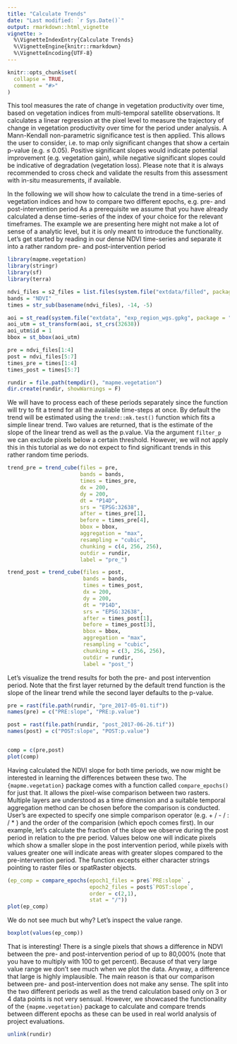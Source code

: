 ```yaml
---
title: "Calculate Trends"
date: "Last modified: `r Sys.Date()`"
output: rmarkdown::html_vignette
vignette: >
  %\VignetteIndexEntry{Calculate Trends}
  %\VignetteEngine{knitr::rmarkdown}
  %\VignetteEncoding{UTF-8}
---
```


```r
knitr::opts_chunk$set(
  collapse = TRUE,
  comment = "#>"
)
```


This tool measures the rate of change in vegetation productivity over time, based 
on vegetation indices from multi-temporal satellite observations. It calculates a 
linear regression at the pixel level to measure the trajectory of change in vegetation 
productivity over time for the period under analysis. A Mann-Kendall non-parametric 
significance test is then applied. This allows the user to consider, i.e. to map 
only significant changes that show a certain p-value (e.g. ≤ 0.05). Positive 
significant slopes would indicate potential improvement (e.g. vegetation gain), 
while negative significant slopes could be indicative of degradation (vegetation loss). 
Please note that it is always recommended to cross check and validate the results 
from this assessment with in-situ measurements, if available.

In the following we will show how to calculate the trend in a time-series of vegetation 
indices and how to compare two different epochs, e.g. pre- and post-intervention period
As a prerequisite we assume that you have already calculated a dense time-series
of the index of your choice for the relevant timeframes. The example we are 
presenting here might not make a lot of sense of a analytic level, but it is 
only meant to introduce the functionality. 
Let's get started by reading in our dense NDVI time-series and separate it into
a rather random pre- and post-intervention period

```r
library(mapme.vegetation)
library(stringr)
library(sf)
library(terra)

ndvi_files = s2_files = list.files(system.file("extdata/filled", package = "mapme.vegetation"), ".tif", full.names = T)
bands = "NDVI"
times = str_sub(basename(ndvi_files), -14, -5)

aoi = st_read(system.file("extdata", "exp_region_wgs.gpkg", package = "mapme.vegetation"), quiet = T)
aoi_utm = st_transform(aoi, st_crs(32638))
aoi_utm$id = 1
bbox = st_bbox(aoi_utm)

pre = ndvi_files[1:4]
post = ndvi_files[5:7]
times_pre = times[1:4]
times_post = times[5:7]

rundir = file.path(tempdir(), "mapme.vegetation")
dir.create(rundir, showWarnings = F)
```

We will have to process each of these periods separately since the function
will try to fit a trend for all the available time-steps at once. By default
the trend will be estimated using the `trend::mk.test()` function which fits 
a simple linear trend. Two values are returned, that is the estimate of the 
slope of the linear trend as well as the p.value. Via the argument `filter_p`
we can exclude pixels below a certain threshold. However, we will not apply
this in this tutorial as we do not expect to find significant trends in this
rather random time periods.

```r
trend_pre = trend_cube(files = pre, 
                       bands = bands, 
                       times = times_pre, 
                       dx = 200, 
                       dy = 200,
                       dt = "P14D",
                       srs = "EPSG:32638",
                       after = times_pre[1],
                       before = times_pre[4],
                       bbox = bbox,
                       aggregation = "max",
                       resampling = "cubic",
                       chunking = c(4, 256, 256),
                       outdir = rundir,
                       label = "pre_")

trend_post = trend_cube(files = post, 
                        bands = bands, 
                        times = times_post, 
                        dx = 200, 
                        dy = 200,
                        dt = "P14D",
                        srs = "EPSG:32638",
                        after = times_post[1],
                        before = times_post[3],
                        bbox = bbox, 
                        aggregation = "max",
                        resampling = "cubic",
                        chunking = c(3, 256, 256),
                        outdir = rundir,
                        label = "post_")
```

Let's visualize the trend results for both the pre- and post intervention period.
Note that the first layer returned by the default trend function is the slope of
the linear trend while the second layer defaults to the p-value.

```r
pre = rast(file.path(rundir, "pre_2017-05-01.tif"))
names(pre) = c("PRE:slope", "PRE:p.value")

post = rast(file.path(rundir, "post_2017-06-26.tif"))
names(post) = c("POST:slope", "POST:p.value")


comp = c(pre,post)
plot(comp)
```

Having calculated the NDVI slope for both time periods, we now might be interested
in learning the differences between these two. The `{mapme.vegetation}` package
comes with a function called `compare_epochs()` for just that. It allows the
pixel-wise comparison between two rasters. Multiple layers are understood as a
time dimension and a suitable temporal aggregation method can be chosen before
the comparison is conducted. User's are expected to specify one simple comparison
operator (e.g. + / - / : / * ) and the order of the comparision (which epoch comes
first). In our example, let's calculate the fraction of the slope we observe
during the post period in relation to the pre period. Values below one will indicate
pixels which show a smaller slope in the post intervention period, while pixels with
values greater one will indicate areas with greater slopes compared to the 
pre-intervention period. The function excepts either character strings pointing
to raster files or spatRaster objects.

```r
(ep_comp = compare_epochs(epoch1_files = pre$`PRE:slope` , 
                          epoch2_files = post$`POST:slope`, 
                          order = c(2,1), 
                          stat = "/"))
plot(ep_comp)

```

We do not see much but why? Let's inspect the value range.

```r
boxplot(values(ep_comp))
```

That is interesting! There is a single pixels that shows a difference in NDVI between
the pre- and post-intervention period of up to 80,000% (note that you have to multiply
with 100 to get percent). Because of that very large value range we don't see much when
we plot the data. Anyway, a difference that large is highly implausible. The main
reason is that our comparison between pre- and post-intervention does not make any
sense. The split into the two different periods as well as the trend calculation
based only on 3 or 4 data points is not very sensual. However, we showcased the
functionality of the `{mapme.vegetation}` package to calculate and compare trends
between different epochs as these can be used in real world analysis of project
evaluations.

```r
unlink(rundir)
```

